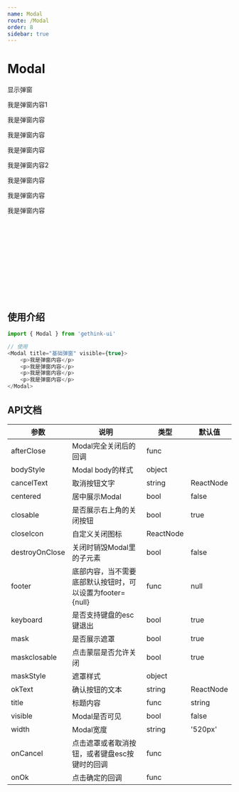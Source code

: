 ```yaml
---
name: Modal
route: /Modal
order: 8
sidebar: true
---
```



# Modal

<Playground>
    <dddddda href="/think_ui/Modal">显示弹窗</dddddda>
    <Modal title="基础弹窗" visible={true}>
        <p>我是弹窗内容1</p>
        <p>我是弹窗内容</p>
        <p>我是弹窗内容</p>
        <p>我是弹窗内容</p>
        <Modal title="基础弹窗" visible={true}>
            <p>我是弹窗内容2</p>
            <p>我是弹窗内容</p>
            <p>我是弹窗内容</p>
            <p>我是弹窗内容</p>
        </Modal>
    </Modal>
</Playground>

<br />
<br />
<br />
<br />
<br />
<br />
<br />
<br />
<br />
<br />


## 使用介绍
``` js
import { Modal } from 'gethink-ui'

// 使用
<Modal title="基础弹窗" visible={true}>
    <p>我是弹窗内容</p>
    <p>我是弹窗内容</p>
    <p>我是弹窗内容</p>
    <p>我是弹窗内容</p>
</Modal>
```

 ## API文档
|  参数  |  说明  |  类型  |  默认值  |
|  ---   |  ---  |  ---  |  ---  |
|  afterClose  |  Modal完全关闭后的回调  |  func  |  |
|  bodyStyle  |  Modal body的样式  |  object  |  |
|  cancelText  |  取消按钮文字  |  string|ReactNode  |  取消  |
|  centered  |  居中展示Modal  |  bool  |  false  |
|  closable  |  是否展示右上角的关闭按钮  |  bool  |  true  |
|  closeIcon  |  自定义关闭图标  |  ReactNode  |  |
|  destroyOnClose  |  关闭时销毁Modal里的子元素  |  bool  |  false  |
|  footer  |  底部内容，当不需要底部默认按钮时，可以设置为footer={null}  |  func  |  null|ReactNode  |
|  keyboard  |  是否支持键盘的esc键退出  |  bool  |  true  |
|  mask  |  是否展示遮罩  |  bool  |  true  |
|  maskclosable  |  点击蒙层是否允许关闭  |  bool  |  true  |
|  maskStyle  |  遮罩样式  |  object  |  |
|  okText  |  确认按钮的文本  |  string|ReactNode  |  |
|  title  |  标题内容  |  func  |  string|ReactNode  |
|  visible  |  Modal是否可见 |  bool  |  false  |
|  width  |  Modal宽度  |  string  |  '520px'  |
|  onCancel  |  点击遮罩或者取消按钮，或者键盘esc按键时的回调  |  func  |  |
|  onOk  |  点击确定的回调  |  func  |  |
